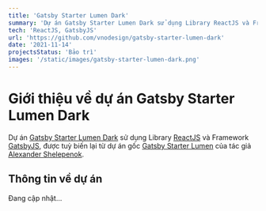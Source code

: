```yaml
---
title: 'Gatsby Starter Lumen Dark'
summary: 'Dự án Gatsby Starter Lumen Dark sử dụng Library ReactJS và Framework GatsbyJS, được tuỳ biến lại từ dự án gốc Gatsby Starter Lumen.'
tech: 'ReactJS, GatsbyJS'
url: 'https://github.com/vnodesign/gatsby-starter-lumen-dark'
date: '2021-11-14'
projectsStatus: 'Bảo trì'
images: '/static/images/gatsby-starter-lumen-dark.png'
---
```


# Giới thiệu về dự án Gatsby Starter Lumen Dark

Dự án [Gatsby Starter Lumen Dark](https://github.com/vnodesign/gatsby-starter-lumen-dark) sử dụng Library [ReactJS](https://reactjs.org/) và Framework [GatsbyJS](https://www.gatsbyjs.com/), được tuỳ biến lại từ dự án gốc [Gatsby Starter Lumen](https://github.com/alxshelepenok/gatsby-starter-lumen) của tác giả [Alexander Shelepenok](https://github.com/alxshelepenok).

## Thông tin về dự án

Đang cập nhật...
